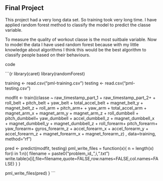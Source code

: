 ## Final Project

This project had a very long data set.
So training took very long time.
I have applied random forest method to classify the model to 
predict the classe variable.

To measure the quality of workout classe is the most suitbale variable.
Now to model the data I have used random forest because with my little 
knowledge about algorithms I think this would be the best algorithm to 
classify people based on their behaviours.

code 

```{r library(caret)
library(randomForest)

training <- read.csv("pml-training.csv")
testing <- read.csv("pml-testing.csv")


modfit <- train((classe ~ raw_timestamp_part_1 + raw_timestamp_part_2+
                  + roll_belt + pitch_belt + yaw_belt
                + total_accel_belt + magnet_belt_y +
                  magnet_belt_z + roll_arm + pitch_arm+
                  + yaw_arm + total_accel_arm + magnet_arm_x +
                  magnet_arm_y + magnet_arm_z + roll_dumbbell
                + pitch_dumbbell+ yaw_dumbbell + accel_dumbbell_z
                + magnet_dumbbell_x + magnet_dumbbell_y +
                  magnet_dumbbell_z + roll_forearm+ pitch_forearm+
                  yaw_forearm+ gyros_forearm_z + accel_forearm_x +
                  accel_forearm_y + accel_forearm_z +
                  magnet_forearm_x + magnet_forearm_z) , data=training, method="rf")

pred <- predict(modfit, testing)
pml_write_files = function(x){
  n = length(x)
  for(i in 1:n){
    filename = paste0("problem_id_",i,".txt")
    write.table(x[i],file=filename,quote=FALSE,row.names=FALSE,col.names=FALSE)
  }
}

pml_write_files(pred) }
```